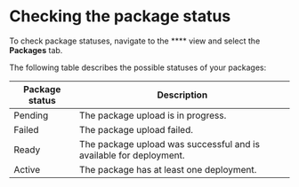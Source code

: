 # Checking the package status

To check package statuses, navigate to the **** view and select the **Packages**  tab.

The following table describes the possible statuses of your packages:

| Package status | Description |
| --- | --- |
| Pending | The package upload is in progress. |
| Failed | The package upload failed. |
| Ready | The package upload was successful and is available for deployment. |
| Active | The package has at least one deployment. |


